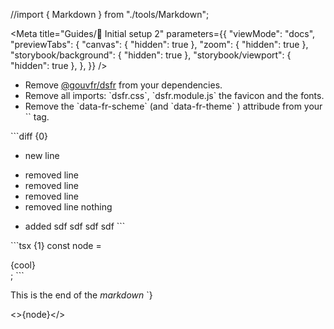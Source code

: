 //import { Markdown } from "./tools/Markdown";

<Meta 
	title="Guides/🔧 Initial setup 2" 
    parameters={{
        "viewMode": "docs",
        "previewTabs": {
            "canvas": { "hidden": true },
            "zoom": { "hidden": true },
            "storybook/background": { "hidden": true },
            "storybook/viewport": { "hidden": true },
        },
    }}
/>

  
* Remove [@gouvfr/dsfr](https://www.npmjs.com/package/@gouvfr/dsfr) from your dependencies.
* Remove all imports: \`dsfr.css\`, \`dsfr.module.js\` the favicon and the fonts.
* Remove the \`data-fr-scheme\` (and \`data-fr-theme\` ) attribude from your \`<html/>\` tag.   
  
\`\`\`diff {0}
+ new line
- removed line
- removed line
- removed line
- removed line
nothing
+ added
sdf
sdf
sdf
sdf
\`\`\`
  
\`\`\`tsx {1}
const node = <div>{cool}</div>;
\`\`\`
  
This is the end of the _markdown_ 
`}</Markdown>

<>{node}</>

<Alert title="This is the title" description={node} severity="success" />



  
  